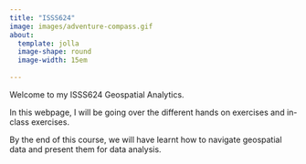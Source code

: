 ```yaml
---
title: "ISSS624"
image: images/adventure-compass.gif
about:
  template: jolla
  image-shape: round
  image-width: 15em
  
---
```


Welcome to my ISSS624 Geospatial Analytics.

In this webpage, I will be going over the different hands on exercises and in-class exercises.

By the end of this course, we will have learnt how to navigate geospatial data and present them for data analysis.

```         
```
